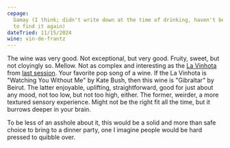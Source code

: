 ```yaml
---
cepage:
  Gamay (I think; didn't write down at the time of drinking, haven't been able
  to find it again)
dateTried: 11/15/2024
wine: vin-de-frantz
---
```


The wine was very good. Not exceptional, but very good. Fruity, sweet, but not
cloyingly so. Mellow. Not as complex and interesting as the
[La Vinhota](https://www.maineandloire.com/france-languedocroussillon/p/domaine-balansa-la-vinhota-rouge-2020)
from [last session](/2024-10-22). Your favorite pop song of a wine. If the La
Vinhota is "Watching You Without Me" by Kate Bush, then this wine is "Gibraltar"
by Beirut. The latter enjoyable, uplifting, straightforward, good for just about
any mood, not too low, but not too high, either. The former, weirder, a more
textured sensory experience. Might not be the right fit all the time, but it
burrows deeper in your brain.

To be less of an asshole about it, this would be a solid and more than safe
choice to bring to a dinner party, one I imagine people would be hard pressed to
quibble over.
